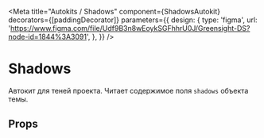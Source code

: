 
<Meta
    title="Autokits / Shadows"
    component={ShadowsAutokit}
    decorators={[paddingDecorator]}
    parameters={{
        design: {
            type: 'figma',
            url: 'https://www.figma.com/file/Udf9B3n8wEoykSGFhhrU0J/Greensight-DS?node-id=1844%3A3091',
        },
    }}
/>

# Shadows

<Preview>
    <Story name="basic">
        <ShadowsAutokit />
    </Story>
</Preview>

Автокит для теней проекта. Читает содержимое поля `shadows` объекта темы.

## Props

<Props of={ShadowsAutokit} />
